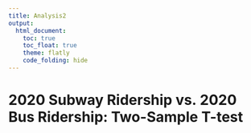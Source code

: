 ```yaml
---
title: Analysis2
output: 
  html_document:
    toc: true
    toc_float: true
    theme: flatly
    code_folding: hide
---
```


# 2020 Subway Ridership vs. 2020 Bus Ridership: Two-Sample T-test